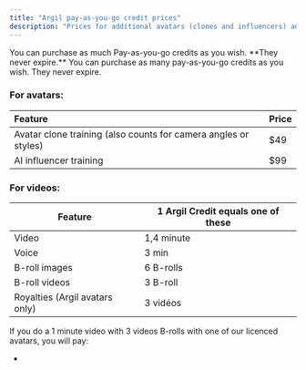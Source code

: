 ```yaml
---
title: "Argil pay-as-you-go credit prices"
description: "Prices for additional avatars (clones and influencers) and credits purchases "
---
```


<Tip>
  You can purchase as much Pay-as-you-go credits as you wish. **They never expire.**
</Tip>

<Card title="Purchase your additionnal credits here" href="https://app.argil.ai/?workspaceSettingsModalOpen=true">
  You can purchase as many pay-as-you-go credits as you wish. They never expire.
</Card>

### For avatars:

| Feature                                                         | Price |
| :-------------------------------------------------------------- | :---- |
| Avatar clone training (also counts for camera angles or styles) | $49   |
| AI influencer training                                          | $99   |

### For videos:

| Feature                        | 1 Argil Credit equals one of these |
| ------------------------------ | ---------------------------------- |
| Video                          | 1,4 minute                         |
| Voice                          | 3 min                              |
| B-roll images                  | 6 B-rolls                          |
| B-roll videos                  | 3 B-roll                           |
| Royalties (Argil avatars only) | 3 vidéos                           |

If you do a 1 minute video with 3 videos B-rolls with one of our licenced avatars, you will pay: 

- 